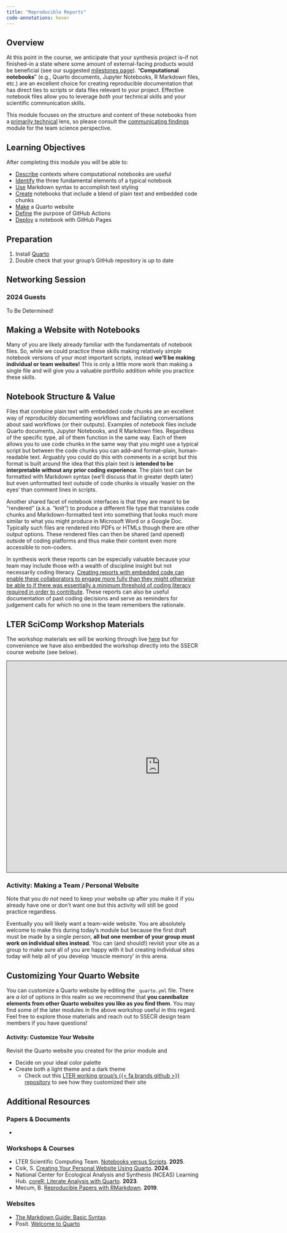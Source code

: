 ```yaml
---
title: "Reproducible Reports"
code-annotations: hover
---
```


## Overview

At this point in the course, we anticipate that your synthesis project is--if not finished--in a state where some amount of external-facing products would be beneficial (see our suggested [milestones page](https://lter.github.io/ssecr/proj_milestones.html)). "**Computational notebooks**" (e.g., Quarto documents, Jupyter Notebooks, R Markdown files, etc.) are an excellent choice for creating reproducible documentation that has direct ties to scripts or data files relevant to your project. Effective notebook files allow you to leverage _both_ your technical skills and your scientific communication skills.

This module focuses on the structure and content of these notebooks from a <u>primarily technical</u> lens, so please consult the [communicating findings](https://lter.github.io/ssecr/mod_findings.html) module for the team science perspective.

## Learning Objectives

After completing this module you will be able to: 

- <u>Describe</u> contexts where computational notebooks are useful
- <u>Identify</u> the three fundamental elements of a typical notebook
- <u>Use</u> Markdown syntax to accomplish text styling
- <u>Create</u> notebooks that include a blend of plain text and embedded code chunks
- <u>Make</u> a Quarto website
- <u>Define</u> the purpose of GitHub Actions
- <u>Deploy</u> a notebook with GitHub Pages

## Preparation

1. Install [Quarto](https://quarto.org/docs/get-started/)
2. Double check that your group's GitHub repository is up to date

## Networking Session

::: panel-tabset
### 2024 Guests

To Be Determined!
:::

## Making a Website with Notebooks

Many of you are likely already familiar with the fundamentals of notebook files. So, while we could practice these skills making relatively simple notebook versions of your most important scripts, instead **we'll be making individual or team websites!** This is only a little more work than making a single file and will give you a valuable portfolio addition while you practice these skills.

## Notebook Structure & Value

Files that combine plain text with embedded code chunks are an excellent way of reproducibly documenting workflows and faciliating conversations about said workflows (or their outputs). Examples of notebook files include Quarto documents, Jupyter Notebooks, and R Markdown files. Regardless of the specific type, all of them function in the same way. Each of them allows you to use code chunks in the same way that you might use a typical script but between the code chunks you can add--and format--plain, human-readable text. Arguably you could do this with comments in a script but this format is built around the idea that this plain text is **intended to be interpretable without any prior coding experience**. The plain text can be formatted with Markdown syntax (we'll discuss that in greater depth later) but even unformatted text outside of code chunks is visually 'easier on the eyes' than comment lines in scripts.

Another shared facet of notebook interfaces is that they are meant to be "rendered" (a.k.a. "knit") to produce a different file type that translates code chunks and Markdown-formatted text into something that looks much more similar to what you might produce in Microsoft Word or a Google Doc. Typically such files are rendered into PDFs or HTMLs though there are other output options. These rendered files can then be shared (and opened) outside of coding platforms and thus make their content even more accessible to non-coders.

In synthesis work these reports can be especially valuable because your team may include those with a wealth of discipline insight but not necessarily coding literacy. <u>Creating reports with embedded code can enable these collaborators to engage more fully than they might otherwise be able to if there was essentially a minimum threshold of coding literacy required in order to contribute</u>. These reports can also be useful documentation of past coding decisions and serve as reminders for judgement calls for which no one in the team remembers the rationale.

## LTER SciComp Workshop Materials

The workshop materials we will be working through live [here](https://lter.github.io/workshop-quarto/) but for convenience we have also embedded the workshop directly into the SSECR course website (see below).

 ```{=html}
<iframe src="https://lter.github.io/workshop-quarto/" height="550" width="800" style="border: 1px solid #2e3846;"></iframe>
```

:::{.callout-note icon="false"}
### Activity: Making a Team / Personal Website

Note that you _do not_ need to keep your website up after you make it if you already have one or don't want one but this activity will still be good practice regardless.

Eventually you will likely want a team-wide website. You are absolutely welcome to make this during today's module but because the first draft must be made by a single person, **all but one member of your group must work on individual sites instead**. You can (and should!) revisit your site as a group to make sure all of you are happy with it but creating individual sites today will help all of you develop 'muscle memory' in this arena.

:::

## Customizing Your Quarto Website

You can customize a Quarto website by editing the `_quarto.yml` file. There are _a lot_ of options in this realm so we recommend that **you cannibalize elements from other Quarto websites you like as you find them**. You may find some of the later modules in the above workshop useful in this regard. Feel free to explore those materials and reach out to SSECR design team members if you have questions!

:::{.callout-note icon="false"}
#### Activity: Customize Your Website

Revisit the Quarto website you created for the prior module and

- Decide on your ideal color palette
- Create both a light theme and a dark theme
    - Check out this [LTER working group's {{< fa brands github >}} repository](https://github.com/JamieMcDevittIrwin/CAGED-website) to see how they customized their site

:::

## Additional Resources

### Papers & Documents

- 

### Workshops & Courses

- LTER Scientific Computing Team. [Notebooks versus Scripts](https://lter.github.io/scicomp/tip_notebook-vs-script.html). **2025**.
- Csik, S. [Creating Your Personal Website Using Quarto](https://ucsb-meds.github.io/creating-quarto-websites/). **2024**.
- National Center for Ecological Analysis and Synthesis (NCEAS) Learning Hub. [coreR: Literate Analysis with Quarto](https://learning.nceas.ucsb.edu/2023-10-coreR/session_04.html). **2023**.
- Mecum, B. [Reproducible Papers with RMarkdown](https://nceas.github.io/oss-lessons/reproducible-papers-with-rmd/reproducible-papers-with-rmd.html). **2019**.

### Websites
- [The Markdown Guide: Basic Syntax](https://www.markdownguide.org/basic-syntax/).
- Posit. [Welcome to Quarto](https://quarto.org/)
